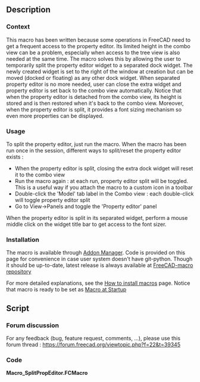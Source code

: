 <languages/>
<translate>
<!--T:1-->
{{Macro
|Name=SplitPropEditor
|Icon=
|Description=This macro has been written because some operations in FreeCAD need to get a frequent access to the property editor. Its limited height in the combo view can be a problem, especially when access to the tree view is also needed at the same time.<br/>
The macro solves this by allowing the user to temporarily split the property editor widget to a separated dock widget. The newly created widget is set to the right of the window at creation but can be moved (docked or floating) as any other dock widget.<br/>
When separated property editor is no more needed, user can close the extra widget and property editor is set back to the combo view automatically.
Notice that when the property editor is detached from the combo view, its height is stored and is then restored when it's back to the combo view.<br/>
Moreover, when the property editor is split, it provides a font sizing mechanism so even more properties can be displayed.
|Author=OpenBrain
|Date=2019-12-27
|Version=0.63
|FCVersion= 0.17+
|Download=
|SeeAlso=
}}

==Description== <!--T:2-->

===Context=== <!--T:3-->

<!--T:4-->
This macro has been written because some operations in FreeCAD need to get a frequent access to the property editor. Its limited height in the combo view can be a problem, especially when access to the tree view is also needed at the same time.
The macro solves this by allowing the user to temporarily split the property editor widget to a separated dock widget. The newly created widget is set to the right of the window at creation but can be moved (docked or floating) as any other dock widget.
When separated property editor is no more needed, user can close the extra widget and property editor is set back to the combo view automatically.
Notice that when the property editor is detached from the combo view, its height is stored and is then restored when it's back to the combo view.
Moreover, when the property editor is split, it provides a font sizing mechanism so even more properties can be displayed.

===Usage=== <!--T:5-->

<!--T:6-->
To split the property editor, just run the macro.
When the macro has been run once in the session, different ways to split/reset the property editor exists :
* When the property editor is split, closing the extra dock widget will reset it to the combo view
* Run the macro again : at each run, property editor split will be toggled. This is a useful way if you attach the macro to a custom icon in a toolbar
* Double-click the 'Model' tab label in the Combo view : each double-click will toggle property editor split
* Go to View->Panels and toggle the 'Property editor' panel

<!--T:13-->
When the property editor is split in its separated widget, perform a mouse middle click on the widget title bar to get access to the font sizer.

===Installation=== <!--T:7-->

<!--T:8-->
The macro is available through [[Std AddonMgr|Addon Manager]].
Code is provided on this page for convenience in case user system doesn't have git-python. Though it should be up-to-date, latest release is always available at [https://github.com/FreeCAD/FreeCAD-macros/blob/master/PureGui/SplitPropEditor.FCMacro FreeCAD-macro repository]

<!--T:9-->
For more detailed explanations, see the [[How to install macros]] page.
Notice that macro is ready to be set as [[Macro at Startup]]

==Script== <!--T:10-->

<!--T:14-->
===Forum discussion===
For any feedback (bug, feature request, comments, ...), please use this forum thread : https://forum.freecad.org/viewtopic.php?f=22&t=39345

===Code=== <!--T:12-->
</translate>

'''Macro_SplitPropEditor.FCMacro'''

{{MacroCode|code=
#!/usr/bin/python
#####################################
# Copyright (c) openBrain 2019
# Licensed under LGPL v2
#
# This FreeCAD macro will split the property editor from the combo view to a new dockable widget (panel)
# * The default widget is docked to the right of the window but can be freely moved
# * When the new widget is closed, the property editor is set back to its location in the combo view
# * When the macro has been run once, the new widget is registered in FC UI and can (shall) be hidden/shown as original panels are
# * Mouse middle click on the panel title displays a temporary slider to change font size
#
# Version history :
# *0.63 : add comments in the code
# *0.62 : property edit subpanel height is recorded and restored
# *0.61 : property editor split is toggles when 'Model' tab label is double clicked in Combo View
# *0.6 : improve behavior of macro so it toggles property editor split at each run
# *0.52 : stop timer when no more needed
# *0.51 : fix issue when separate Property View is enabled
# *0.5 : beta release
#
#####################################

__Name__ = 'SplitPropEditor'
__Comment__ = 'Splits the property editor from the combo view to a new dock widget (panel)'
__Author__ = 'openBrain'
__Version__ = '0.63'
__Date__ = '2019-12-27'
__License__ = 'LGPL v2'
__Web__ = 'https://wiki.freecad.org/Macro_SplitPropEditor'
__Wiki__ = 'https://wiki.freecad.org/Macro_SplitPropEditor'
__Icon__ = ''
__Help__ = 'Run macro once to create the new property editor panel'
__Status__ = 'Beta'
__Requires__ = 'FreeCAD >= 0.17'
__Communication__ = 'https://forum.freecad.org/viewtopic.php?f=22&t=39345'

### Perform needed imports
from PySide import QtCore, QtGui
import FreeCAD as App
import FreeCADGui as Gui

### Define a custom QDockWidget class
class PropEditor(QtGui.QDockWidget):

    def __init__(self):
        mw = Gui.getMainWindow() 
        pt = mw.findChild(QtGui.QWidget,'Combo View').findChild(QtGui.QWidget, 'propertyTab') # look for the property editor
        if not pt:
            raise Exception("Can't find property editor widget, exiting") 
        self.ptWid = pt.parent() # find property editor widget
        self.oldParent = pt.parent().parent() # find property editor parent (is a QSplitter)
        self.oldIndex = self.oldParent.indexOf(self.ptWid) # store index of property editor in the QSplitter
        self.font = QtGui.QFont(pt.font()) # store current font
        super(PropEditor, self).__init__() # run inherited class constructor
        self.setParent(mw)
        self.setObjectName("PropEdit")
        self.setWindowTitle("Property Editor")
        ### create a custom title bar widget so font can be sized when property editor is split
        self.titleWid = QtGui.QWidget()
        lay = QtGui.QHBoxLayout()
        self.fs = QtGui.QSlider(QtCore.Qt.Horizontal) # slider to size font
        oldPs = self.font.pointSize()
        self.fs.setSliderPosition(oldPs) # set default slider position
        self.fs.setMaximum(oldPs) # maximum font size is default one
        self.fs.setMinimum(int(oldPs/2+1)) # minimum font size is almost half the default one
        self.fs.setPageStep(1) # needed so mouse wheel step is 1
        self.fs.valueChanged.connect(self.changeFs)
        self.fs.sliderReleased.connect(self.changeFs) # needed to manage font sizer hiding when slider is held by user
        lay.addWidget(QtGui.QLabel("Size : "))
        lay.addWidget(self.fs)
        self.titleWid.setLayout(lay)
        self.timer = QtCore.QTimer(self) # set a timer so font sizer is hidden after some time
        self.timer.setInterval(2500)
        self.timer.timeout.connect(self.titleBarTo)
        ### connect to 'Model' tab label double-clicking to toggle split
        self.tb = mw.findChild(QtGui.QWidget,'Combo View').findChild(QtGui.QWidget, 'combiTab')
        self.tb.tabBarDoubleClicked.connect(self.toggleVisibility)

    def changeFs(self, fs=0): # called when font sizer slider is moved
        self.timer.start() # restart timeout timer
        if fs != 0:
            self.font.setPointSize(fs) # compute new font ...
            self.ptWid.setFont(self.font) # ... then apply

    def showEvent(self, event): # called when custom dock widget is shown
        self.ptHeight=self.oldParent.sizes() # record property editor height (handled at QSplitter to prevent opaque resizing)
        self.setWidget(self.ptWid) # transfer property editor widget to custom dock widget
        self.ptWid.setFont(self.font) # apply custom font size

    def hideEvent(self, event): # called when custom dock widget is hidden
        self.oldParent.insertWidget(self.oldIndex, self.ptWid) # reset property editor widget to combo view
        self.oldParent.setSizes(self.ptHeight) # restore property editor height
        self.ptWid.setFont(QtGui.QFont()) # restore default font of combo view

    def mousePressEvent(self, event): # called when mouse is pressed on the custom dock widget
        if event.button() == QtCore.Qt.MouseButton.MidButton: # if button is middle one
            self.setTitleBarWidget(self.titleWid) # show the font sizer in the title bar
            self.timer.start() # start timeout timer

    def titleBarTo(self): # called when timeout timer expires
        if not self.fs.isSliderDown(): # if slider is no more held by user
            self.resetTitleBar() # reset title bar

    def resetTitleBar(self):
        self.setTitleBarWidget(None) # set title bar to 'None' so it get back its default aspect
        self.timer.stop() # stop timeout timer

    def toggleVisibility(self, index = -2): # called to toggle property editor split ...
    # ... 'index' is needed when used as slot for 'Model' tab double-click ...
    # ... '-2' value can't be sent by signal so we know its a 'manual' call
        if index == -2 or self.tb.tabText(index).replace('&','') == 'Model': # if manual call or double-click on 'Model' tab label
            self.setVisible(self.isHidden()) # toggle custom dock widget visibility (behavior handled by show/hide events)

def run() : # define main function
    pe = Gui.getMainWindow().findChild(QtGui.QWidget, 'PropEdit') # check if a custom property editor dock widget already exist
    if not pe: # if doesn't exist yet
        Gui.getMainWindow().addDockWidget(QtCore.Qt.RightDockWidgetArea, PropEditor()) # create it
    else: # if already exists
        pe.toggleVisibility() # toggle property editor split

if __name__ == '__main__': # if macro called to run
    run()
}}